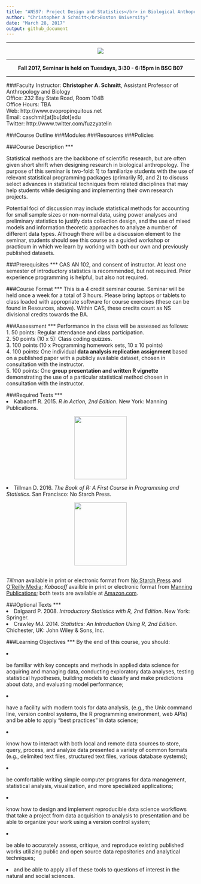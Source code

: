 ```yaml
---
title: "AN597: Project Design and Statistics</br> in Biological Anthopology"
author: "Christopher A Schmitt</br>Boston University"
date: "March 28, 2017"
output: github_document
---
```

***
<center><p><img src="https://qph.ec.quoracdn.net/main-qimg-527cbeca6d5ab2127118ace7d469b087"></p></center>

***
<center>
<b>Fall 2017, Seminar is held on Tuesdays, 3:30 - 6:15pm in BSC B07</b>
</center>
***
###Faculty Instructor:
  **Christopher A. Schmitt**, Assistant Professor of Anthropology and Biology  
  Office: 232 Bay State Road, Room 104B  
  Office Hours: TBA  
  Web: http://www.evopropinquitous.net  
  Email: caschmit[at]bu[dot]edu  
  Twitter: http://www.twitter.com/fuzzyatelin  

###Course Outline
###Modules
###Resources
###Policies

###Course Description
***

Statistical methods are the backbone of scientific research, but are often given short shrift when designing research in biological anthropology. The purpose of this seminar is two-fold: 1) to familiarize students with the use of relevant statistical programming packages (primarily R), and 2) to discuss select advances in statistical techniques from related disciplines that may help students while designing and implementing their own research projects. 

Potential foci of discussion may include statistical methods for accounting for small sample sizes or non-normal data, using power analyses and preliminary statistics to justify data collection design, and the use of mixed models and information theoretic approaches to analyze a number of different data types. Although there will be a discussion element to the seminar, students should see this course as a guided workshop or practicum in which we learn by working with both our own and previously published datasets.

###Prerequisites
***
CAS AN 102, and consent of instructor. At least one semester of introductory statistics is recommended, but not required. Prior experience programming is helpful, but also not required.

###Course Format
***
This is a 4 credit seminar course. Seminar will be held once a week for a total of 3 hours. Please bring laptops or tablets to class loaded with appropriate software for course exercises (these can be found in Resources, above). Within CAS, these credits count as NS divisional credits towards the BA.

###Assessment
***
Performance in the class will be assessed as follows:  
1. 50 points: Regular attendance and class participation.  
2. 50 points (10 x 5): Class coding quizzes.  
3. 100 points (10 x Programming homework sets, 10 x 10 points)  
4. 100 points: One individual <b>data analysis replication assignment</b> based on a published paper with a publicly available dataset, chosen in consultation with the instructor.  
5. 100 points: One <b>group presentation and written R vignette</b> demonstrating the use of a particular statistical method chosen in consultation with the instructor.  

###Required Texts
***
<li>Kabacoff R. 2015. <i>R in Action, 2nd Edition</i>. New York: Manning Publications.</li>  
<center><p><img src="https://www.safaribooksonline.com/library/cover/9781617291388/360h/" height="168" width="140"></p></center>
<li>Tillman D. 2016. <i>The Book of R: A First Course in Programming and Statistics</i>. San Francisco: No Starch Press.</li>  
<center><p><img src="https://www.nostarch.com/sites/default/files/styles/uc_product_full/public/bookofR_cover-front.png?itok=CiV_iMFZ" height="168" width="140"></p></center><br>
*Tillman* available in print or electronic format from [No Starch Press](https://www.nostarch.com/) and [O'Reilly Media](https://www.oreilly.com/); *Kabacoff* availble in print or electronic format from [Manning Publications](https://www.manning.com/books/r-in-action-second-edition); both texts are available at [Amazon.com](https://www.amazon.com/).  

###Optional Texts
***
<li>Dalgaard P. 2008. <i>Introductory Statistics with R, 2nd Edition</i>. New York: Springer.</li>
<li>Crawley MJ. 2014. <i>Statistics: An Introduction Using R, 2nd Edition</i>. Chichester, UK: John Wiley & Sons, Inc.</li> 

###Learning Objectives
***
By the end of this course, you should:

<li>be familiar with key concepts and methods in applied data science for acquiring and managing data, conducting exploratory data analyses, testing statistical hypotheses, building models to classify and make predictions about data, and evaluating model performance;

<li>have a facility with modern tools for data analysis, (e.g., the Unix command line, version control systems, the R programming environment, web APIs) and be able to apply "best practices" in data science;

<li>know how to interact with both local and remote data sources to store, query, process, and analyze data presented a variety of common formats (e.g., delimited text files, structured text files, various database systems);

<li>be comfortable writing simple computer programs for data management, statistical analysis, visualization, and more specialized applications;

<li>know how to design and implement reproducible data science workflows that take a project from data acquisition to analysis to presentation and be able to organize your work using a version control system;

<li>be able to accurately assess, critique, and reproduce existing published works utilizing public and open source data repositories and analytical techniques;

<li>and be able to apply all of these tools to questions of interest in the natural and social sciences.</li>
